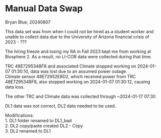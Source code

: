 # Manual Data Swap

Bryan Blue, 20240807

This data set was from when I could not be hired as a student worker and unable to collect data due to the University of Arizona financial crisis of 2023 - ???

The hiring freeze and losing my RA in Fall 2023 kept me from working at Biosphere 2. As a result, no LI-COR data were collected during that time.

TRC 48E7295348F8 and associated Climate stopped working on 2024-01-07 01:30:10, data was lost due to an assumed power outage.\
Climate sensor 48E72952E8D2, which received power from TRC 48E7295348F8, also stopped working on 2024-01-07 01:30:12, causing data loss.

The other TRC and Climate data was collected through \~2024-01-17 07:30

DL1 data was not correct, DL2 data needed to be used.

Modifications:\
1. DL1 folder renamed to DL1_bad\
2. DL2 copy/paste created DL2 - Copy\
3. DL2 renamed to DL1
